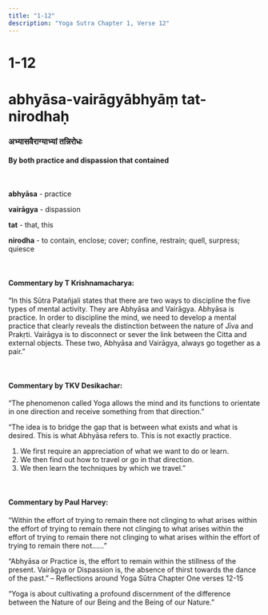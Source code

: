 ```yaml
---
title: "1-12"
description: "Yoga Sutra Chapter 1, Verse 12"
---
```


# 1-12

# abhyāsa-vairāgyābhyāṃ tat-nirodhaḥ

### अभ्यासवैराग्याभ्यां तन्निरोधः

#### By both practice and dispassion that contained

<br />

**abhyāsa** - practice <br />

**vairāgya** - dispassion <br />

**tat** - that, this <br />

**nirodha** - to contain, enclose; cover; confine, restrain; quell, surpress; quiesce <br />

<br />

#### Commentary by T Krishnamacharya:

“In this Sūtra Patañjali states that there are two ways
to discipline the five types of mental activity.
They are Abhyāsa and Vairāgya.
Abhyāsa is practice.
In order to discipline the mind,
we need to develop a mental practice
that clearly reveals the distinction
between the nature of Jīva and Prakṛti.
Vairāgya is to disconnect or sever the link
between the Citta and external objects.
These two, Abhyāsa and Vairāgya,
always go together as a pair.”

<br />

#### Commentary by TKV Desikachar:

“The phenomenon called Yoga
allows the mind and its functions to orientate in one direction
and receive something from that direction.”

“The idea is to bridge the gap that is between what exists and what is desired.
This is what Abhyāsa refers to. This is not exactly practice.

1. We first require an appreciation of what we want to do or learn.
2. We then find out how to travel or go in that direction.
3. We then learn the techniques by which we travel.”

<br />

#### Commentary by Paul Harvey:

“Within the effort of trying to remain there not clinging to what arises
within the effort of trying to remain there not clinging to what arises
within the effort of trying to remain there not clinging to what arises
within the effort of trying to remain there not……”

“Abhyāsa or Practice is,
the effort to remain within
the stillness of the present.
Vairāgya or Dispassion is,
the absence of thirst towards
the dance of the past.”
– Reflections around Yoga Sūtra Chapter One verses 12-15

“Yoga is about cultivating a profound discernment
of the difference between
the Nature of our Being and
the Being of our Nature.”
